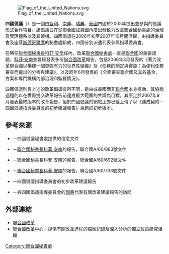 [[File:Flag_of_the_United_Nations.svg|thumb]]

'''四國倡議'''（{{Lang-en|Four Nations Initiative}}）是一個由[[智利|智利]]、[[南非|南非]]、[[瑞典|瑞典]]、[[泰國|泰國]]四國於2005年提出並參與的倡議形式合作項目。該倡議旨在從[[聯合國會員國列表|聯合國成員國]]角度出發致力改革[[聯合國秘書處|聯合國秘書處]]的治理及管理體系以及其架構。四國倡議在2006年初至2007年10月間活躍，由指導委員會及座落[[斯德哥爾摩|斯德哥爾摩]]的秘書處組成，四國分別派遣代表參與指導委員會。

在時任[[聯合國秘書長|聯合國秘書長]][[科菲·安南|科菲·安南]]任內，改革[[聯合國秘書處|聯合國秘書處]]一直是[[聯合國|聯合國]]的重要議題，[[科菲·安南|科菲·安南]]並曾經發表多份[[聯合國改革|聯合國改革]]報告，包括2006年3月發表的《著力改革聯合國以構建一個更強有力的世界性組織》及《任務的制定與實施：為便利任務審查而提出的分析與建議》，以及同年6月發表的《全面審查聯合國及其各基金、方案和專門機構內部治理和監督情況》。

四國倡議則與上述的改革倡議有所不同，是由成員國而非[[聯合國|聯合國]]本身推動，其協商過程則以在實際提交改革報告前達成最大範圍的共識為目標。其原定於2007年9月發表最終版本的改革報告，但於四國倡議的網站上亦已經上傳了以《達成契約－四國倡議指導委員會的初步建議報告》為題的初步版本。

== 參考來源 ==
{{Refbegin}}
*{{Cite book|title=Brief Introduction to the Four Nations Initiative|publisher=四國倡議秘書處|orig-year=2006|ref=harv}}－四國倡議秘書處提供的信息文件
*{{Cite book|title=Comprehensive review of governance and oversight within the United Nations and its funds, programmes and specialized agencies|trans-title=全面審查聯合國及其各基金、方案和專門機構內部治理和監督情況|publisher=[[聯合國|聯合國]]|orig-year=2006|ref=harv}}－[[聯合國秘書長|聯合國秘書長]][[科菲·安南|科菲·安南]]的報告，聯合國A/60/883號文件
*{{Cite book|title=Investing in the United Nations for a stronger Organization worldwide|trans-title=著力改革聯合國以構建一個更強有力的世界性組|publisher=[[聯合國|聯合國]]|orig-year=2006|ref=harv}}－[[聯合國秘書長|聯合國秘書長]][[科菲·安南|科菲·安南]]的報告，聯合國A/60/692號文件
*{{Cite book|title=Mandating and delivering: analysis and recommendations to facilitate the review of mandates|trans-title=任務的制定與實施：為便利任務審查而提出的分析與建議|publisher=[[聯合國|聯合國]]|orig-year=2006|ref=harv}}－[[聯合國秘書長|聯合國秘書長]][[科菲·安南|科菲·安南]]的報告，聯合國A/60/733號文件
*{{Cite book|title=Towards a Compact - report of preliminary proposals by the Steering Committee of the Four Nations Initiative|trans-title=達成契約－四國倡議指導委員會的初步建議報告|publisher=四國倡議秘書處|orig-year=2007|ref=harv}}－四國倡議指導委員會的初步改革建議報告
*{{Cite book|title=32 Specific Proposals to Make the UN Function Better|url=http://www.centerforunreform.org/node/291|ref=harv|access-date=2020-07-08|archive-date=2017-10-23|archive-url=https://web.archive.org/web/20171023083953/http://www.centerforunreform.org/node/291|dead-url=yes}}－與四國倡議指導委員會的[[瑞典|瑞典]]代表{{link-sv|本特·塞韋瑟德伯格|Bengt Save-Soderbergh}}有關改革建議報告的訪問
{{Refend}}

== 外部連結 ==
* [https://reform.un.org/zh 聯合國改革]{{Wayback|url=https://reform.un.org/zh |date=20200708145735 }}
* [http://www.centerforunreform.org 聯合國改革中心]{{Wayback|url=http://www.centerforunreform.org/ |date=20190902161614 }}－提供有關改革進程的檔案記錄及深入分析的獨立政策研究組織

{{聯合國}}

[[Category:聯合國秘書處|Category:聯合國秘書處]]